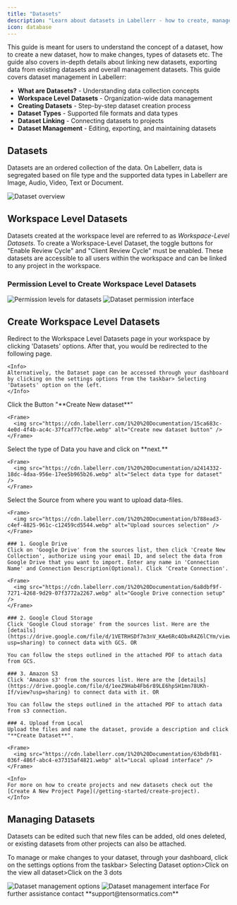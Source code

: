 ```yaml
---
title: "Datasets"
description: "Learn about datasets in Labellerr - how to create, manage, and work with workspace-level datasets for your annotation projects."
icon: database
---
```


<Note>
This guide is meant for users to understand the concept of a dataset, how to create a new dataset, how to make changes, types of datasets etc. The guide also covers in-depth details about linking new datasets, exporting data from existing datasets and overall management datasets.
</Note>

<Card title="Topics Covered" icon="database">
This guide covers dataset management in Labellerr:

* **What are Datasets?** - Understanding data collection concepts
* **Workspace Level Datasets** - Organization-wide data management
* **Creating Datasets** - Step-by-step dataset creation process
* **Dataset Types** - Supported file formats and data types
* **Dataset Linking** - Connecting datasets to projects
* **Dataset Management** - Editing, exporting, and maintaining datasets
</Card>

## Datasets

Datasets are an ordered collection of the data. On Labellerr, data is segregated based on file type and the supported data types in Labellerr are Image, Audio, Video, Text or Document.

<Frame>
  <img src="https://cdn.labellerr.com/1%20%20Documentation/7ad2c327-c62f-4c81-aa6e-03b1a5ded17b.webp" alt="Dataset overview" />
</Frame>

## Workspace Level Datasets

Datasets created at the workspace level are referred to as _Workspace-Level Datasets_. To create a Workspace-Level Dataset, the toggle buttons for "Enable Review Cycle" and "Client Review Cycle" must be enabled. These datasets are accessible to all users within the workspace and can be linked to any project in the workspace.

### Permission Level to Create Workspace Level Datasets

<Frame>
  <img src="https://cdn.labellerr.com/1%20%20Documentation/2f105888-4902-4e0e-97a9-edad164b942b.webp" alt="Permission levels for datasets" />
</Frame>

<Frame>
  <img src="https://cdn.labellerr.com/1%20%20Documentation/6952eb8e-b6e8-471d-8e11-e6127fe05fba.webp" alt="Dataset permission interface" />
</Frame>

## Create Workspace Level Datasets

<Steps>
  <Step title="Accessing Datasets Screen">
    Redirect to the Workspace Level Datasets page in your workspace by clicking 'Datasets' options. After that, you would be redirected to the following page.

    <Info>
    Alternatively, the Dataset page can be accessed through your dashboard by clicking on the settings options from the taskbar> Selecting 'Datasets' option on the left.
    </Info>
  </Step>

  <Step title="New Dataset and View All Datasets">
    Click the Button "**Create New dataset**"

    <Frame>
      <img src="https://cdn.labellerr.com/1%20%20Documentation/15ca683c-4e0d-4f4b-ac4c-37fcaf77cfbe.webp" alt="Create new dataset button" />
    </Frame>
  </Step>

  <Step title="Selecting Data Type">
    Select the type of Data you have and click on **next.**

    <Frame>
      <img src="https://cdn.labellerr.com/1%20%20Documentation/a2414332-18dc-4daa-956e-17ee5b965b26.webp" alt="Select data type for dataset" />
    </Frame>
  </Step>

  <Step title="Uploading Files from Sources">
    Select the Source from where you want to upload data-files.

    <Frame>
      <img src="https://cdn.labellerr.com/1%20%20Documentation/b788ead3-c4ef-4825-961c-c12459cd5544.webp" alt="Upload sources selection" />
    </Frame>

    ### 1. Google Drive
    Click on 'Google Drive' from the sources list, then click 'Create New Collection', authorize using your email ID, and select the data from Google Drive that you want to import. Enter any name in 'Connection Name' and Connection Description(Optional). Click 'Create Connection'.

    <Frame>
      <img src="https://cdn.labellerr.com/1%20%20Documentation/6a8dbf9f-7271-4268-9d29-07f3772a2267.webp" alt="Google Drive connection setup" />
    </Frame>

    ### 2. Google Cloud Storage
    Click 'Google Cloud storage' from the sources list. Here are the [details](https://drive.google.com/file/d/1VETRHSDf7m3nV_KAe6Rc4ObxR4Z6lCYm/view?usp=sharing) to connect data with GCS. OR

    You can follow the steps outlined in the attached PDF to attach data from GCS.

    ### 3. Amazon S3
    Click 'Amazon s3' from the sources list. Here are the [details](https://drive.google.com/file/d/1eeZ9Hab4Fb6r89LE6hpSH1mn78UKh-If/view?usp=sharing) to connect data with it. OR

    You can follow the steps outlined in the attached PDF to attach data from s3 connection.

    ### 4. Upload from Local
    Upload the files and name the dataset, provide a description and click "**Create Dataset**".

    <Frame>
      <img src="https://cdn.labellerr.com/1%20%20Documentation/63bdbf81-036f-486f-abc4-e37315af4821.webp" alt="Local upload interface" />
    </Frame>

    <Info>
    For more on how to create projects and new datasets check out the [Create A New Project Page](/getting-started/create-project).
    </Info>
  </Step>
</Steps>

## Managing Datasets

Datasets can be edited such that new files can be added, old ones deleted, or existing datasets from other projects can also be attached.

To manage or make changes to your dataset, through your dashboard, click on the settings options from the taskbar> Selecting Dataset option>Click on the view all dataset>Click on the 3 dots

<Frame>
  <img src="https://cdn.labellerr.com/1%20%20Documentation/a22895f5-321e-4666-ac56-acd6df42ea0a.webp" alt="Dataset management options" />
</Frame>

<Frame>
  <img src="https://cdn.labellerr.com/1%20%20Documentation/5c8e054e-46f5-4e3f-a5ef-0a11cae7652e.webp" alt="Dataset management interface" />
</Frame>

<Note>
For further assistance contact **support@tensormatics.com**
</Note>
